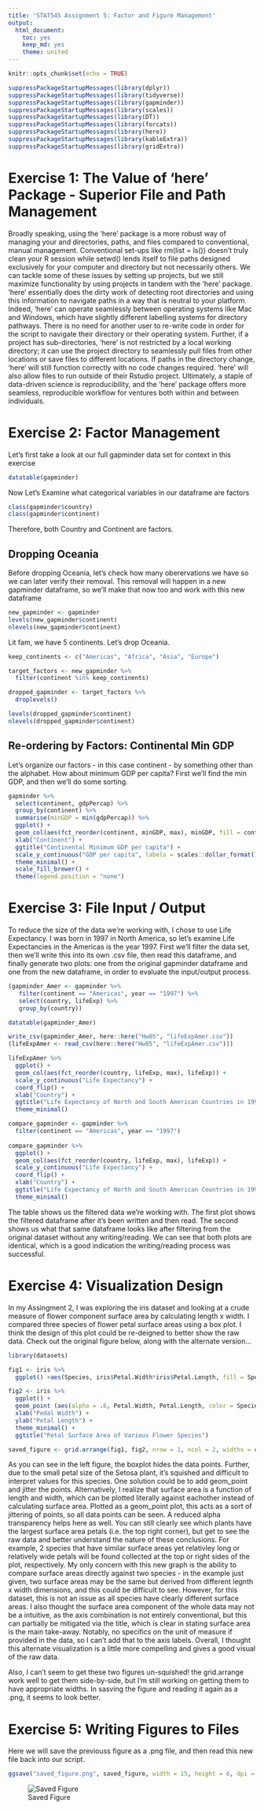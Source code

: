 ```yaml
---
title: 'STAT545 Assignment 5: Factor and Figure Management'
output:
  html_document:
    toc: yes
    keep_md: yes
    theme: united
---
```



```r
knitr::opts_chunk$set(echo = TRUE)
```

```r
suppressPackageStartupMessages(library(dplyr))
suppressPackageStartupMessages(library(tidyverse))
suppressPackageStartupMessages(library(gapminder))
suppressPackageStartupMessages(library(scales))
suppressPackageStartupMessages(library(DT))
suppressPackageStartupMessages(library(forcats))
suppressPackageStartupMessages(library(here))
suppressPackageStartupMessages(library(kableExtra))
suppressPackageStartupMessages(library(gridExtra))
```

# Exercise 1: The Value of 'here' Package - Superior File and Path Management

Broadly speaking, using the 'here' package is a more robust way of managing your and directories, paths, and files compared to conventional, manual management. Conventional set-ups like rm(list = ls()) doesn't truly clean your R session while setwd() lends itself to file paths designed exclusively for your computer and directory but not necessarily others. We can tackle some of these issues by setting up projects, but we still maximize functionality by using projects in tandem with the 'here' package. 'here' essentially does the dirty work of detecting root directories and using this information to navigate paths in a way that is neutral to your platform. Indeed, 'here' can operate seamlessly between operating systems like Mac and Windows, which have slightly different labelling systems for directory pathways. There is no need for another user to re-write code in order for the script to navigate their directory or their operating system. Further, if a project has sub-directories, 'here' is not restricted by a local working directory; it can use the project directory to seamlessly pull files from other locations or save files to different locations. If paths in the directory change, 'here' will still function correctly with no code changes required. 'here' will also allow files to run outside of their Rstudio project. Ultimately, a staple of data-driven science is reproducibility, and the 'here' package offers more seamless, reproducible workflow for ventures both within and between individuals.

# Exercise 2: Factor Management

Let's first take a look at our full gapminder data set for context in this exercise

```r
datatable(gapminder)
```

Now Let's Examine what categorical variables in our dataframe are factors

```r
class(gapminder$country)
class(gapminder$continent)
```

Therefore, both Country and Continent are factors. 

## Dropping Oceania

Before dropping Oceania, let's check how many oberervations we have so we can later verify their removal. This removal will happen in a new gapminder dataframe, so we'll make that now too and work with this new dataframe

```r
new_gapminder <- gapminder
levels(new_gapminder$continent)
nlevels(new_gapminder$continent)
```

Lit fam, we have 5 continents. Let's drop Oceania.

```r
keep_continents <- c("Americas", "Africa", "Asia", "Europe")

target_factors <- new_gapminder %>% 
  filter(continent %in% keep_continents)

dropped_gapminder <- target_factors %>% 
  droplevels()

levels(dropped_gapminder$continent)
nlevels(dropped_gapminder$continent)
```

## Re-ordering by Factors: Continental Min GDP

Let's organize our factors - in this case continent - by something other than the alphabet. How about minimum GDP per capita? First we'll find the min GDP, and then we'll do some sorting.

```r
gapminder %>% 
  select(continent, gdpPercap) %>%
  group_by(continent) %>%
  summarise(minGDP = min(gdpPercap)) %>%
  ggplot() +
  geom_col(aes(fct_reorder(continent, minGDP, max), minGDP, fill = continent)) +
  xlab("Continent") +
  ggtitle("Continental Minimum GDP per capita") +
  scale_y_continuous("GDP per capita", labels = scales::dollar_format()) +
  theme_minimal() +
  scale_fill_brewer() +
  theme(legend.position = "none")
```

# Exercise 3: File Input / Output

To reduce the size of the data we're working with, I chose to use Life Expectancy. I was born in 1997 in North America, so let's examine Life Expectancies in the Americas is the year 1997. First we'll filter the data set, then we'll write this into its own .csv file, then read this dataframe, and finally generate two plots: one from the original gapminder dataframe and one from the new dataframe, in order to evaluate the input/output process.

```r
(gapminder_Amer <- gapminder %>% 
   filter(continent == "Americas", year == "1997") %>%
   select(country, lifeExp) %>%
   group_by(country))

datatable(gapminder_Amer)

write_csv(gapminder_Amer, here::here("Hw05", "lifeExpAmer.csv"))
(lifeExpAmer <- read_csv(here::here("Hw05", "lifeExpAmer.csv")))

lifeExpAmer %>%
  ggplot() +
  geom_col(aes(fct_reorder(country, lifeExp, max), lifeExp)) +
  scale_y_continuous("Life Expectancy") +
  coord_flip() +
  xlab("Country") +
  ggtitle("Life Expectancy of North and South American Countries in 1997 ") +
  theme_minimal()

compare_gapminder <- gapminder %>% 
  filter(continent == "Americas", year == "1997")
  
compare_gapminder %>% 
  ggplot() +
  geom_col(aes(fct_reorder(country, lifeExp, max), lifeExp)) +
  scale_y_continuous("Life Expectancy") +
  coord_flip() +
  xlab("Country") +
  ggtitle("Life Expectancy of North and South American Countries in 1997") +
  theme_minimal()
```

The table shows us the filtered data we're working with. The first plot shows the filtered dataframe after it's been written and then read. The second shows us what that same dataframe looks like after filtering from the original dataset without any writing/reading. We can see that both plots are identical, which is a good indication the writing/reading process was successful.

# Exercise 4: Visualization Design

In my Assingment 2, I was exploring the iris dataset and looking at a crude measure of flower component surface area by calculating length x width. I compared three species of flower petal surface areas using a box plot. I think the design of this plot could be re-deigned to better show the raw data. Check out the original figure below, along with the alternate version...

```r
library(datasets)

fig1 <- iris %>%
  ggplot() +aes(Species, iris$Petal.Width*iris$Petal.Length, fill = Species) + geom_boxplot() + ylab("Sepal Surface Area")+ scale_fill_brewer(palette="RdBu") + theme_minimal()

fig2 <- iris %>%
  ggplot() +
  geom_point (aes(alpha = .6, Petal.Width, Petal.Length, color = Species)) +
  xlab("Pedal Width") +
  ylab("Petal Length") +
  theme_minimal() +
  ggtitle("Petal Surface Area of Various Flower Species")

saved_figure <- grid.arrange(fig1, fig2, nrow = 1, ncol = 2, widths = c(1/2, 1/2))
```

As you can see in the left figure, the boxplot hides the data points. Further, due to the small petal size of the Setosa plant, it's squished and difficult to interpret values for this species. One solution could be to add geom_point and jitter the points. Alternatively, I realize that surface area is a function of length and width, which can be plotted literally against eachother instead of calculating surface area. Plotted as a geom_point plot, this acts as a sort of jittering of points, so all data points can be seen. A reduced alpha transparency helps here as well. You can still clearly see which plants have the largest surface area petals (i.e. the top right corner), but get to see the raw data and better understand the nature of these conclusions. For example, 2 species that have similar surface areas yet relativley long or relatively wide petals will be found collected at the top or right sides of the plot, respectively. My only concern with this new graph is the ability to compare surface areas directly against two species - in the example just given, two surface areas may be the same but derived from different legnth x width dimensions, and this could be difficult to see. However, for this dataset, this is not an issue as all species have clearly different surface areas. I also thought the surface area component of the whole data may not be a intuitive, as the axis combination is not entirely conventional, but this can partially be mitigated via the title, which is clear in stating surface area is the main take-away. Notably, no specifics on the unit of measure if provided in the data, so I can't add that to the axis labels. Overall, I thought this alternate visualization is a little more compelling and gives a good visual of the raw data.

Also, I can't seem to get these two figures un-squished! the grid.arrange work well to get them side-by-side, but I'm still working on getting them to have appropriate widths. In sasving the figure and reading it again as a .png, it seems to look better.


# Exercise 5: Writing Figures to Files

Here we will save the previouss figure as a .png file, and then read this new file back into our script.

```r
ggsave("saved_figure.png", saved_figure, width = 15, height = 6, dpi = 320)
```

![Saved Figure](saved_figure.png)


